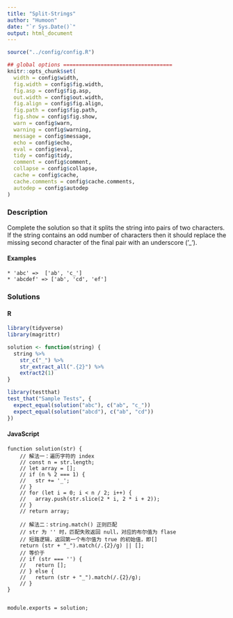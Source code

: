 ```yaml
---
title: "Split-Strings"
author: "Humoon"
date: "`r Sys.Date()`"
output: html_document
---
```



```r
source("../config/config.R")

## global options ===================================
knitr::opts_chunk$set(
  width = config$width,
  fig.width = config$fig.width,
  fig.asp = config$fig.asp,
  out.width = config$out.width,
  fig.align = config$fig.align,
  fig.path = config$fig.path,
  fig.show = config$fig.show,
  warn = config$warn,
  warning = config$warning,
  message = config$message,
  echo = config$echo,
  eval = config$eval,
  tidy = config$tidy,
  comment = config$comment,
  collapse = config$collapse,
  cache = config$cache,
  cache.comments = config$cache.comments,
  autodep = config$autodep
)
```

### Description

Complete the solution so that it splits the string into pairs of two characters. If the string contains an odd number of characters then it should replace the missing second character of the final pair with an underscore ('_').

#### Examples

```
* 'abc' =>  ['ab', 'c_']
* 'abcdef' => ['ab', 'cd', 'ef']
```

### Solutions


#### R

```r
library(tidyverse)
library(magrittr)

solution <- function(string) {
  string %>%
    str_c("_") %>%
    str_extract_all(".{2}") %>%
    extract2(1)
}

library(testthat)
test_that("Sample Tests", {
  expect_equal(solution("abc"), c("ab", "c_"))
  expect_equal(solution("abcd"), c("ab", "cd"))
})

```

#### JavaScript

```node


function solution(str) {
    // 解法一：遍历字符的 index
    // const n = str.length;
    // let array = [];
    // if (n % 2 === 1) {
    //   str += '_';
    // }
    // for (let i = 0; i < n / 2; i++) {
    //   array.push(str.slice(2 * i, 2 * i + 2));
    // }
    // return array;

    // 解法二：string.match() 正则匹配
    // str 为 '' 时，匹配失败返回 null，对应的布尔值为 flase
    // 短路逻辑，返回第一个布尔值为 true 的初始值，即[]
    return (str + "_").match(/.{2}/g) || [];
    // 等价于
    // if (str === '') {
    //   return [];
    // } else {
    //   return (str + "_").match(/.{2}/g);
    // }
}


module.exports = solution;
```
